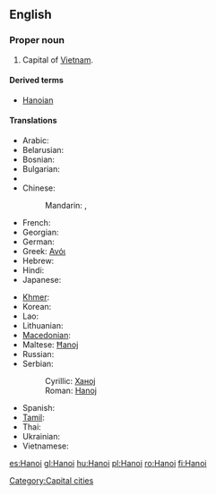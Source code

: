 {{also|Hà Nội}}
==English==
{{wikipedia}}

===Proper noun===
{{en-proper noun}}

# Capital of [[Vietnam]].

====Derived terms====
*[[Hanoian]]

====Translations====
{{trans-top|capital of Vietnam}}
* Arabic: {{t|ar|هانوي|m|tr=hanuuy, hanoy|sc=Arab}}
* Belarusian: {{t|be|Ханой|m|tr=Xanój|sc=Cyrl}}
* Bosnian: {{t-|bs|Hanoj|m}}
* Bulgarian: {{t|bg|Ханой|m|tr=Hanój|sc=Cyrl}}
* {{trreq|Burmese}}
* Chinese:
*: Mandarin: {{t|zh|河內|sc=Hani}},  {{t|zh|河内|tr=Hénèi|sc=Hani}}
* French: {{t+|fr|Hanoï|m}}
* Georgian: {{t|ka|ჰანოი|tr=hanoi|sc=Geor}}
* German: {{t|de|Hanoi|n}}
* Greek: [[Ανόι]]
* Hebrew: {{t|he|האנוי|sc=Hebr}}
* Hindi: {{t|hi|हनोई|sc=Deva}}
* Japanese: {{t|ja|ハノイ|tr=Hanoi|sc=Jpan}}
{{trans-mid}}
* [[Khmer]]: {{t|km|ក្រុងហាណូយ|tr=grong hāṇūy|sc=Khmr}}
* Korean: {{t|ko|하노이|tr=Hanoi|sc=Kore}}
* Lao: {{t-|lo|ຮ່າໂນຍ|tr=haa-nooj|sc=Laoo|xs=Lao}}
* Lithuanian: {{t|lt|Hanojus|m|xs=Lithuanian}}
* [[Macedonian]]: {{t-|mk|Ханој|m|tr=Hánoj|sc=Cyrl|xs=Macedonian}}
* Maltese: [[Ħanoj]]
* Russian: {{t|ru|Ханой|m|tr=Xanój|sc=Cyrl}}
* Serbian:
*: Cyrillic: [[Ханој#Serbian|Ханој]] {{m}}
*: Roman: [[Hanoj#Serbian|Hanoj]] {{m}}
* Spanish: {{t+|es|Hanoi|m}}
* [[Tamil]]: {{t|ta|ஹனோய்|sc=Taml}}
* Thai: {{t|th|ฮานอย|tr=haanoi|sc=Thai}}
* Ukrainian: {{t|uk|Ханой|m|tr=Xanój|sc=Cyrl}}
* Vietnamese: {{t+|vi|Hà Nội|xs=Vietnamese}}
{{trans-bottom}}

[[Category:Capital cities]]

[[es:Hanoi]]
[[gl:Hanoi]]
[[hu:Hanoi]]
[[pl:Hanoi]]
[[ro:Hanoi]]
[[fi:Hanoi]]